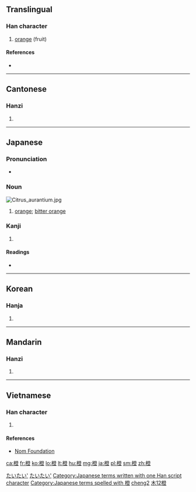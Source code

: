 ==Translingual==

===Han character===
{{Han char|rn=75|rad=木|as=12|sn=16|four=4291<sub>8</sub>|canj=木弓人廿 (DNOT)}}

# [[orange]] (fruit)

====References====
* {{Han ref|kx=0553.280|dkj=15552|dj=0942.110|hdz=21297.050|uh=6A59|ud=27225|bh=BEED|bd=48877}}

----

==Cantonese==

===Hanzi===
{{yue-hanzi|jyut=[[caang2]], [[caang4]]|y=chaang2, chaang4}}

# {{defn|lang=yue|sort=木12}}

----

==Japanese==

===Pronunciation===
* {{homophones|lang=ja|代々|大題}}

===Noun===
[[File:Citrus_aurantium.jpg|thumb]]
{{ja-noun|k|hira=だいだい|rom=daidai|hidx=たいたい'}}

# [[orange]]; [[bitter orange]]

===Kanji===
{{ja-kanji|grade=|rs=木12}}

# {{defn|lang=ja|sort=木12}}

====Readings====
* {{ja-readings|on=[[とう]] (tō)|kun=[[だいだい]] (daidai)}}

[[Category:ja:Colors|たいたい']]
[[Category:ja:Fruits|たいたい']]
[[Category:Japanese terms written with one Han script character]]
[[Category:Japanese terms spelled with 橙]]
----

==Korean==

===Hanja===
{{ko-hanja|hangeul=[[등]], [[증]]|eumhun=|rv=deung, jeung|mr=tŭng, chŭng|y=tung, cung}}

# {{defn|lang=ko|sort=木12}}

----

==Mandarin==

===Hanzi===
{{cmn-hanzi|pin=[[chéng]] ([[cheng2]])|wg=ch'eng<sup>2</sup>}}

# {{defn|lang=cmn|sort=木12}}

[[Category:cmn:Colors in simplified script|cheng2]]
[[Category:cmn:Colors in traditional script|木12橙]]
----

==Vietnamese==

===Han character===
{{vi-hantu|[[chanh]], [[tranh]]|rs=木12}}

# {{defn|lang=vi|sort=木12}}

====References====
*[http://nomfoundation.org/common/nom_details.php?codepoint=6a59&img=1 Nom Foundation]

[[ca:橙]]
[[fr:橙]]
[[ko:橙]]
[[lo:橙]]
[[lt:橙]]
[[hu:橙]]
[[mg:橙]]
[[ja:橙]]
[[pl:橙]]
[[sm:橙]]
[[zh:橙]]